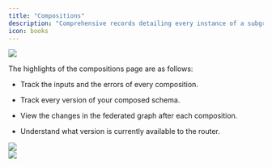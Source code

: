 ```yaml
---
title: "Compositions"
description: "Comprehensive records detailing every instance of a subgraph publication."
icon: books
---
```


<Frame>
  <img src="/images/studio/image-24.png" />
</Frame>

The highlights of the compositions page are as follows:

- Track the inputs and the errors of every composition.

- Track every version of your composed schema.

- View the changes in the federated graph after each composition.

- Understand what version is currently available to the router.

<Frame>
  <img src="/images/studio/image-25.png" />
</Frame>
<br />
<Frame caption="Composition errors">
  <img src="/images/studio/image-26.png" />
</Frame>
